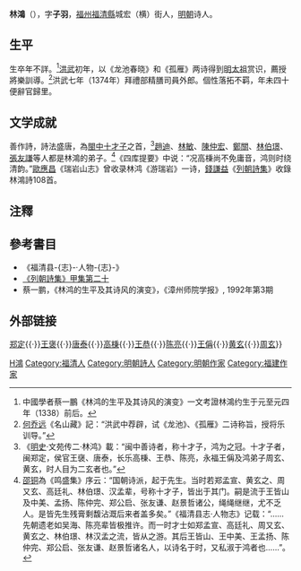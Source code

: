 '''林鴻'''（{{bd|約1338年||？}}），字'''子羽'''，[[福州|福州]][[福清縣|福清縣]]城宏（横）街人，[[明朝|明朝]]诗人。

== 生平 ==
生卒年不詳。<ref>中國學者蔡一鵬《林鸿的生平及其诗风的演变》一文考證林鴻约生于元至元四年（1338）前后。</ref>[[洪武|洪武]]初年，以《龙池春晓》和《孤雁》两诗得到[[明太祖|明太祖]]赏识，薦授將樂訓導。<ref>[[何乔远|何乔远]]《名山藏》記：“洪武中荐辟，试《龙池》、《孤雁》二诗称旨，授将乐训导。”</ref>洪武七年（1374年）拜禮部精膳司員外郎。個性落拓不羁，年未四十便辭官歸里。

== 文学成就 ==
善作詩，詩法盛唐，為[[閩中十才子|閩中十才子]]之首，<ref>《[[明史|明史]]·文苑传二·林鸿》載：“闽中善诗者，称十才子，鸿为之冠。十才子者，闽郑定，侯官王襃、唐泰，长乐高棅、王恭、陈亮，永福王偁及鸿弟子周玄、黄玄，时人目为二玄者也。”</ref>[[趙迪|趙迪]]、[[林敏|林敏]]、[[陳仲宏|陳仲宏]]、[[鄭關|鄭關]]、[[林伯璟|林伯璟]]、[[張友謙|張友謙]]等人都是林鴻的弟子。<ref>[[邵铜|邵铜]]為《鸣盛集》序云：“国朝诗派，起于先生。当时若郑孟宣、黄玄之、周又玄、高廷礼、林伯璟、汉孟辈，号称十才子，皆出于其门。嗣是流于王皆山及中美、孟扬、陈仲完、郑公启、张友谦、赵景哲诸公，绳绳继继，尤不乏人。是皆先生残膏剩馥沾溉后来者盖多矣。”《福清县志·人物志》记载：“……先朝遗老如吴海、陈亮辈皆极推许。而一时才士如郑孟宣、高廷礼、周又玄、黄玄之、林伯璟、林汉孟之流，皆从之游。其后王皆山、王中美、王孟扬、陈仲完、郑公启、张友谦、赵景哲诸名人，以诗名于时，又私淑于鸿者也……”。</ref>《四库提要》中说：“况高棅尚不免庸音，鸿则时绕清韵。”[[歐應昌|歐應昌]]《瑞岩山志》曾收录林鸿《游瑞岩》一诗，[[錢謙益|錢謙益]]《[[列朝詩集|列朝詩集]]》收錄林鴻詩108首。

== 注釋 ==
{{reflist}}

== 參考書目 ==
* 《福清县-{志}-·人物-{志}-》
* [[s:列朝詩集/甲20|《列朝詩集》甲集第二十]]
* 蔡一鹏，《林鸿的生平及其诗风的演变》，《漳州师院学报》, 1992年第3期

== 外部链接 ==
{{并称|[[闽中十才子|闽中十才子]]|[[林鴻|林鴻]]{{·}}[[郑定|郑定]]{{·}}[[王褒_(明朝)|王褒]]{{·}}[[唐泰|唐泰]]{{·}}[[高棅|高棅]]{{·}}[[王恭_(明朝)|王恭]]{{·}}[[陳亮_(閩中十才子)|陈亮]]{{·}}[[王偁|王偁]]{{·}}[[黄玄|黄玄]]{{·}}[[周玄|周玄]]}}

{{Authority control}}
{{DEFAULTSORT:Lin林}}
[[Category:林姓|H鴻]]
[[Category:福清人|Category:福清人]]
[[Category:明朝詩人|Category:明朝詩人]]
[[Category:明朝作家|Category:明朝作家]]
[[Category:福建作家|Category:福建作家]]